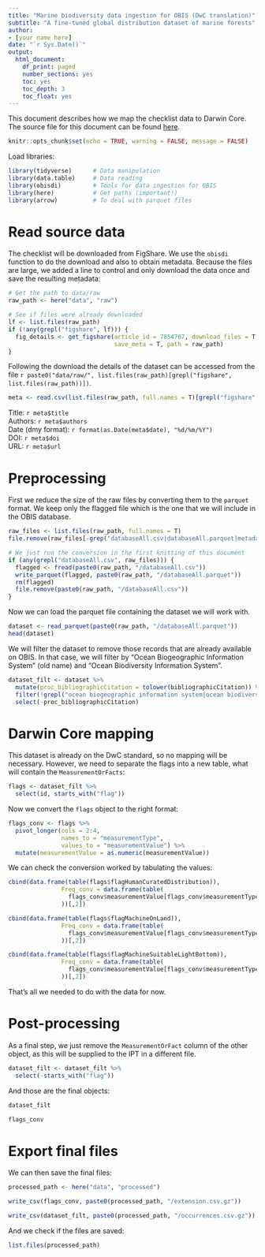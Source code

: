 ```yaml
---
title: "Marine biodiversity data ingestion for OBIS (DwC translation)"
subtitle: "A fine-tuned global distribution dataset of marine forests"
author:
- [your name here]
date: "`r Sys.Date()`"
output:
  html_document:
    df_print: paged
    number_sections: yes
    toc: yes
    toc_depth: 3
    toc_float: yes
---
```


This document describes how we map the checklist data to Darwin Core. The source file for this document can be found [here](https://github.com/iobis/mpaeu_di_marine_forests/blob/master/src/obisdi_general.Rmd).

```r
knitr::opts_chunk$set(echo = TRUE, warning = FALSE, message = FALSE)
```

Load libraries:

```r
library(tidyverse)      # Data manipulation
library(data.table)     # Data reading
library(obisdi)         # Tools for data ingestion for OBIS
library(here)           # Get paths (important!)
library(arrow)          # To deal with parquet files
```

# Read source data

The checklist will be downloaded from FigShare. We use the `obisdi` function to do the download and also to obtain metadata. Because the files are large, we added a line to control and only download the data once and save the resulting metadata:

```r
# Get the path to data/raw
raw_path <- here("data", "raw")

# See if files were already downloaded
lf <- list.files(raw_path)
if (!any(grepl("figshare", lf))) {
  fig_details <- get_figshare(article_id = 7854767, download_files = T,
                              save_meta = T, path = raw_path)
}
```
Following the download the details of the dataset can be accessed from the file `r paste0("data/raw/", list.files(raw_path)[grepl("figshare", list.files(raw_path))])`.

```r
meta <- read.csv(list.files(raw_path, full.names = T)[grepl("figshare", list.files(raw_path))])
```


Title: `r meta$title`  
Authors: `r meta$authors`  
Date (dmy format): `r format(as.Date(meta$date), "%d/%m/%Y")`  
DOI: `r meta$doi`  
URL: `r meta$url`  

# Preprocessing

First we reduce the size of the raw files by converting them to the `parquet` format. We keep only the flagged file which is the one that we will include in the OBIS database.

```r
raw_files <- list.files(raw_path, full.names = T)
file.remove(raw_files[-grep("databaseAll.csv|databaseAll.parquet|metadata", raw_files)])

# We just run the conversion in the first knitting of this document
if (any(grepl("databaseAll.csv", raw_files))) {
  flagged <- fread(paste0(raw_path, "/databaseAll.csv"))
  write_parquet(flagged, paste0(raw_path, "/databaseAll.parquet"))
  rm(flagged)
  file.remove(paste0(raw_path, "/databaseAll.csv"))
}
```

Now we can load the parquet file containing the dataset we will work with.

```r
dataset <- read_parquet(paste0(raw_path, "/databaseAll.parquet"))
head(dataset)
```

We will filter the dataset to remove those records that are already available on OBIS. In that case, we will filter by "Ocean Biogeographic Information System" (old name) and "Ocean Biodiversity Information System".

```r
dataset_filt <- dataset %>%
  mutate(proc_bibliographicCitation = tolower(bibliographicCitation)) %>%
  filter(!grepl("ocean biogeographic information system|ocean biodiversity information system", proc_bibliographicCitation)) %>%
  select(-proc_bibliographicCitation)
```

# Darwin Core mapping

This dataset is already on the DwC standard, so no mapping will be necessary. However, we need to separate the flags into a new table, what will contain the `MeasurementOrFacts`:

```r
flags <- dataset_filt %>%
  select(id, starts_with("flag"))
```

Now we convert the `flags` object to the right format:

```r
flags_conv <- flags %>%
  pivot_longer(cols = 2:4,
               names_to = "measurementType",
               values_to = "measurementValue") %>%
  mutate(measurementValue = as.numeric(measurementValue))
```

We can check the conversion worked by tabulating the values:

```r
cbind(data.frame(table(flags$flagHumanCuratedDistribution)),
               Freq_conv = data.frame(table(
                 flags_conv$measurementValue[flags_conv$measurementType == "flagHumanCuratedDistribution"]
               ))[,2])

cbind(data.frame(table(flags$flagMachineOnLand)),
               Freq_conv = data.frame(table(
                 flags_conv$measurementValue[flags_conv$measurementType == "flagMachineOnLand"]
               ))[,2])

cbind(data.frame(table(flags$flagMachineSuitableLightBottom)),
               Freq_conv = data.frame(table(
                 flags_conv$measurementValue[flags_conv$measurementType == "flagMachineSuitableLightBottom"]
               ))[,2])
```

That's all we needed to do with the data for now.

# Post-processing

As a final step, we just remove the `MeasurementOrFact` column of the other object, as this will be supplied to the IPT in a different file. 

```r
dataset_filt <- dataset_filt %>%
  select(-starts_with("flag"))
```

And those are the final objects:

```r
dataset_filt

flags_conv
```

# Export final files

We can then save the final files:

```r
processed_path <- here("data", "processed")

write_csv(flags_conv, paste0(processed_path, "/extension.csv.gz"))

write_csv(dataset_filt, paste0(processed_path, "/occurrences.csv.gz"))
```

And we check if the files are saved:

```r
list.files(processed_path)
```


